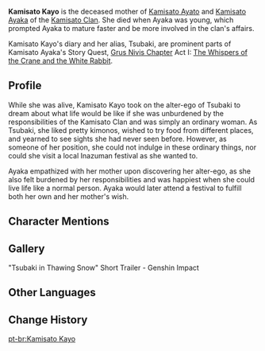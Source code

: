 {{Character Infobox
|type             = Mentioned
|image            = NPC Kamisato Kayo.png
|deceased         = Past
|affiliation      = Kamisato Clan
|title            = 
|region           = Inazuma
|spouse           = Unnamed
|spouseNote       = deceased
|child            = Kamisato Ayato
|childNote        = son
|child2           = Kamisato Ayaka
|childNote2       = daughter
}}
'''Kamisato Kayo''' {{Lang|ja=神里華代}} is the deceased mother of [[Kamisato Ayato]] and [[Kamisato Ayaka]] of the [[Kamisato Clan]]. She died when Ayaka was young, which prompted Ayaka to mature faster and be more involved in the clan's affairs.

Kamisato Kayo's diary and her alias, Tsubaki, are prominent parts of Kamisato Ayaka's Story Quest, [[Grus Nivis Chapter]] Act I: [[The Whispers of the Crane and the White Rabbit]].

==Profile==
While she was alive, Kamisato Kayo took on the alter-ego of Tsubaki to dream about what life would be like if she was unburdened by the responsibilities of the Kamisato Clan and was simply an ordinary woman. As Tsubaki, she liked pretty kimonos, wished to try food from different places, and yearned to see sights she had never seen before. However, as someone of her position, she could not indulge in these ordinary things, nor could she visit a local Inazuman festival as she wanted to.

Ayaka empathized with her mother upon discovering her alter-ego, as she also felt burdened by her responsibilities and was happiest when she could live life like a normal person. Ayaka would later attend a festival to fulfill both her own and her mother's wish.

==Character Mentions==
{{Character Mentions}}

==Gallery==
<gallery>
"Tsubaki in Thawing Snow" Short Trailer - Genshin Impact
</gallery>

==Other Languages==
{{Other Languages|default_hidden=1
|en       = Kamisato Kayo
|zhs      = 神里华代
|zhs_rm   = Shénlǐ Huádài
|zht      = 神里華代
|zht_rm   = Shénlǐ Huádài
|ja       = 神里華代
|ja_rm    = Kamisato Kayo
|ko       = 카미사토 카요
|es       = Kamisato Kayo
|fr       = Kamisato Kayo
|ru       = Камисато Каё
|th       = Kamisato Kayo
|vi       = Kamisato Kayo
|de       = Kamisato Kayo
|id       = Kamisato Kayo
|pt       = Kamisato Kayo
|tr       = Kamisato Kayo
|it       = Kamisato Kayo
}}

==Change History==
{{Change History|2.0}}

[[pt-br:Kamisato Kayo]]